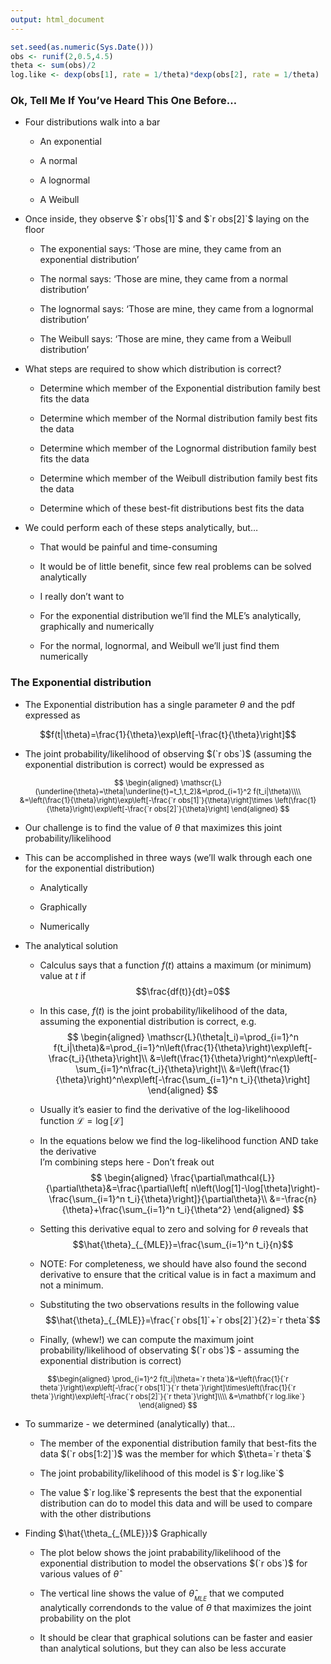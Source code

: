 ```yaml
---
output: html_document
---
```


```r
set.seed(as.numeric(Sys.Date()))
obs <- runif(2,0.5,4.5)
theta <- sum(obs)/2
log.like <- dexp(obs[1], rate = 1/theta)*dexp(obs[2], rate = 1/theta)
```

### Ok, Tell Me If You've Heard This One Before...

- Four distributions walk into a bar

    + <purple>An exponential</purple>

    + <green>A normal</green>

    + <red>A lognormal</red>

    + <blue>A Weibull</blue>

- Once inside, they observe $`r obs[1]`$ and $`r obs[2]`$ laying on the floor

    + The <purple>exponential</purple> says: 'Those are mine, they came from an exponential distribution'

    + The <green>normal</green> says: 'Those are mine, they came from a normal distribution'

    + The <red>lognormal</red> says: 'Those are mine, they came from a lognormal distribution'

    + The <blue>Weibull</blue> says: 'Those are mine, they came from a Weibull distribution'

- What steps are required to show which distribution is correct?

    + Determine which member of the <purple>Exponential</purple> distribution family best fits the data

    + Determine which member of the <green>Normal</green> distribution family best fits the data

    + Determine which member of the <red>Lognormal</red> distribution family best fits the data

    + Determine which member of the <blue>Weibull</blue> distribution family best fits the data

    + Determine which of these best-fit distributions best fits the data   

- We could perform each of these steps analytically, but...

    + That would be painful and time-consuming

    + It would be of little benefit, since few real problems can be solved analytically 

    + <focus>I really don't want to</focus>

    + For the <purple>exponential</purple> distribution we'll find the MLE's  analytically, graphically and numerically 

    + For the <green>normal</green>, <red>lognormal</red>, and <blue>Weibull</blue> we'll just find them numerically 

### The <purple>Exponential</purple> distribution

- The <purple>Exponential</purple> distribution has a single parameter $\theta$ and the pdf expressed as

$$f(t|\theta)=\frac{1}{\theta}\exp\left[-\frac{t}{\theta}\right]$$

- The joint probability/likelihood of observing $(`r obs`)$ (assuming the <purple>exponential</purple> distribution is correct) would be expressed as

<small>
$$
\begin{aligned}
\mathscr{L}(\underline{\theta}=\theta|\underline{t}=t_1,t_2)&=\prod_{i=1}^2 f(t_i|\theta)\\\\
&=\left(\frac{1}{\theta}\right)\exp\left[-\frac{`r obs[1]`}{\theta}\right]\times \left(\frac{1}{\theta}\right)\exp\left[-\frac{`r obs[2]`}{\theta}\right]
\end{aligned}
$$
</small>
    
- <focus>Our challenge</focus> is to find the value of $\theta$ that maximizes this joint probability/likelihood

- This can be accomplished in three ways (we'll walk through each one for the <purple>exponential</purple> distribution)

    + Analytically

    + Graphically 

    + Numerically

- <focus>The analytical solution</focus>

    + Calculus says that a function $f(t)$ attains a maximum (or minimum) value at $t$ if
$$\frac{df(t)}{dt}=0$$
    + In this case, $f(t)$ is the joint probability/likelihood of the data, assuming the <purple>exponential</purple> distribution is correct, e.g.
$$
\begin{aligned}
\mathscr{L}(\theta|t_i)=\prod_{i=1}^n f(t_i|\theta)&=\prod_{i=1}^n\left(\frac{1}{\theta}\right)\exp\left[-\frac{t_i}{\theta}\right]\\
&=\left(\frac{1}{\theta}\right)^n\exp\left[-\sum_{i=1}^n\frac{t_i}{\theta}\right]\\
&=\left(\frac{1}{\theta}\right)^n\exp\left[-\frac{\sum_{i=1}^n t_i}{\theta}\right]
\end{aligned}
$$
    + Usually it's easier to find the derivative of the log-likelihoood function $\mathcal{L}=\log[\mathscr{L}]$

    + In the equations below we find the log-likelihood function AND take the derivative<br><focus>I'm combining steps here - Don't freak out</focus>
$$
\begin{aligned}
\frac{\partial\mathcal{L}}{\partial\theta}&=\frac{\partial\left[ n\left(\log[1]-\log[\theta]\right)-\frac{\sum_{i=1}^n t_i}{\theta}\right]}{\partial\theta}\\
&=-\frac{n}{\theta}+\frac{\sum_{i=1}^n t_i}{\theta^2}
\end{aligned}
$$
    + Setting this derivative equal to zero and solving for $\theta$ reveals that
$$\hat{\theta}_{_{MLE}}=\frac{\sum_{i=1}^n t_i}{n}$$
    + <focus>NOTE:</focus> For completeness, we should have also found the second derivative to ensure that the critical value is in fact a maximum and not a minimum.

    + Substituting the two observations results in the following value
$$\hat{\theta}_{_{MLE}}=\frac{`r obs[1]`+`r obs[2]`}{2}=`r theta`$$
    + Finally, (<red>whew!</red>) we can compute the maximum joint probability/likelihood of observating $(`r obs`)$ - assuming the exponential distribution is correct)

<small>
$$\begin{aligned}
\prod_{i=1}^2 f(t_i|\theta=`r theta`)&=\left(\frac{1}{`r theta`}\right)\exp\left[-\frac{`r obs[1]`}{`r theta`}\right]\times\left(\frac{1}{`r theta`}\right)\exp\left[-\frac{`r obs[2]`}{`r theta`}\right]\\\\
&=\mathbf{`r log.like`}
\end{aligned}
$$
</small>

- To summarize - we determined (<red>analytically</red>) that...

    + The member of the exponential distribution family that best-fits the data $(`r obs[1:2]`)$ was the member for which $\theta=`r theta`$

    + The joint probability/likelihood of this model is $`r log.like`$ 

    + The value $`r log.like`$ represents the best that the exponential distribution can do to model this data and will be used to compare with the other distributions

- <focus>Finding $\hat{\theta_{_{MLE}}}$ Graphically</focus>

    + The plot below shows the joint prabability/likelihood of the <purple>exponential</purple> distribution to model the observations $(`r obs`)$ for various values of $\hat{\theta}$

    + The vertical line shows the value of $\hat{\theta}_{_{MLE}}$ that we computed analytically correndonds to the value of $\theta$ that maximizes the joint probability on the plot

    + It should be clear that graphical solutions can be faster and easier than analytical solutions, but they can also be less accurate
